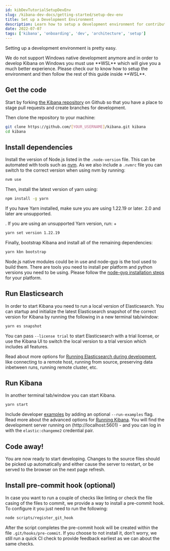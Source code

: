 ```yaml
---
id: kibDevTutorialSetupDevEnv
slug: /kibana-dev-docs/getting-started/setup-dev-env
title: Set up a Development Environment
description: Learn how to setup a development environment for contributing to the Kibana repository
date: 2022-07-07
tags: ['kibana', 'onboarding', 'dev', 'architecture', 'setup']
---
```


Setting up a development environment is pretty easy.

<DocCallOut title="A note about Windows">
  We do not support Windows native development anymore and in order to develop Kibana on Windows you must use **WSL** which will give you a much better experience.
  Please check our <DocLink id="kibDevTutorialSetupWindowsDevWSL" text="tutorial"/> to know how to setup the environment and then follow the rest of this guide inside **WSL**.
</DocCallOut>

## Get the code

Start by forking [the Kibana repository](https://github.com/elastic/kibana) on Github so that you have a place to stage pull requests and create branches for development.

Then clone the repository to your machine:

```sh
git clone https://github.com/[YOUR_USERNAME]/kibana.git kibana
cd kibana
```

## Install dependencies

Install the version of Node.js listed in the `.node-version` file. This can be automated with tools such as [nvm](https://github.com/creationix/nvm). As we also include a `.nvmrc` file you can switch to the correct version when using nvm by running:

```sh
nvm use
```

Then, install the latest version of yarn using:

```sh
npm install -g yarn
```

If you have Yarn installed, make sure you are using 1.22.19 or later. 2.0 and later are unsupported.

. If you are using an unsupported Yarn version, run:
+
```sh
yarn set version 1.22.19
```

Finally, bootstrap Kibana and install all of the remaining dependencies:

```sh
yarn kbn bootstrap
```

Node.js native modules could be in use and node-gyp is the tool used to build them. There are tools you need to install per platform and python versions you need to be using. Please follow the [node-gyp installation steps](https://github.com/nodejs/node-gyp#installation) for your platform.

## Run Elasticsearch

In order to start Kibana you need to run a local version of Elasticsearch. You can startup and initialize the latest Elasticsearch snapshot of the correct version for Kibana by running the following in a new terminal tab/window:

```sh
yarn es snapshot
```

You can pass `--license trial` to start Elasticsearch with a trial license, or use the Kibana UI to switch the local version to a trial version which includes all features.

Read about more options for [Running Elasticsearch during development](https://www.elastic.co/guide/en/kibana/current/running-elasticsearch.html), like connecting to a remote host, running from source, preserving data inbetween runs, running remote cluster, etc.

## Run Kibana

In another terminal tab/window you can start Kibana.

```sh
yarn start
```

Include developer [examples](https://github.com/elastic/kibana/tree/main/examples) by adding an optional `--run-examples` flag. Read more about the advanced options for [Running Kibana](https://www.elastic.co/guide/en/kibana/current/running-kibana-advanced.html).
You will find the development server running on (http://localhost:5601) - and you can log in with the `elastic:changeme2` credential pair.

## Code away!

You are now ready to start developing. 
Changes to the source files should be picked up automatically and either cause the server to restart, or be served to the browser on the next page refresh.

## Install pre-commit hook (optional)

In case you want to run a couple of checks like linting or check the file casing of the files to commit, we provide a way to install a pre-commit hook. To configure it you just need to run the following:

```sh
node scripts/register_git_hook
```

After the script completes the pre-commit hook will be created within the file `.git/hooks/pre-commit`. If you choose to not install it, don’t worry, we still run a quick CI check to provide feedback earliest as we can about the same checks.
